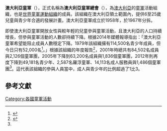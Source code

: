 {{Infobox WorldScouting
| image = Scouts Australia.svg
| caption =
| name = 澳大利亞童軍
| headquarters = 新南威爾斯州[[車士活_(新南威爾斯州)|車士活]]
| country = [[澳大利亞|澳大利亞]]
| f-date = 1958年<br />1967年分拆
| founder = [[英國童軍總會|英國童軍總會]]
|chiefscouttitle=童軍總監
|chiefscout  = Chris "Chiefy" Bates<ref>{{cite web|url=http://scouts.com.au/about-us/our-people/chief-commissioner|title=Chief Commissioner of Australia|work=Scouts Australia|accessdate=2016-12-05|archive-date=2017-12-17|archive-url=https://web.archive.org/web/20171217080411/http://www.scouts.com.au/about-us/our-people/chief-commissioner|dead-url=no}}</ref>
|chiefscouttitle2 = 總領袖
|chiefscout2  = [[彼得·柯茲葛洛夫|彼得·柯茲葛洛夫]]
| members = {{ubl|
51,228位青少年
*14,113位成人（2012年）<ref name ="AnnualReport2013">{{cite web|title=Scouts Australia: Annual Report to the Nation 2013|url=http://s3-ap-southeast-2.amazonaws.com/transient-soz-comfy-cms/comfy/cms/files/files/000/002/397/original/Scouts_Australia_Annual_Report_2013.pdf|publisher=Scouts Australia|access-date=2016-12-06|archive-date=2016-12-20|archive-url=https://web.archive.org/web/20161220192611/http://s3-ap-southeast-2.amazonaws.com/transient-soz-comfy-cms/comfy/cms/files/files/000/002/397/original/Scouts_Australia_Annual_Report_2013.pdf|dead-url=no}}</ref>}}
| website = http://www.scouts.com.au
|gender1       = female
|pattern_head1  = baseball cap
|color_head1    = 00008B
|pattern_body1  = blouse Australia
|color_body1    = f4e328
|pattern_legs1  = trousers
|color_legs1    = E3DAC9
| uniform_caption1 = 幼童軍

|pattern_head2 = baseball cap
|color_head2   = 00008B
|pattern_body2 = shirt Australia
|color_body2   = 105116
|pattern_legs2 = trousers
|color_legs2   = E3DAC9
|uniform_caption2= 童軍

|gender3       = female
|pattern_head3  = baseball cap
|color_head3    = 00008B
|pattern_body3  = blouse Australia
|color_body3    = 800000
|pattern_legs3  = trousers
|color_legs3    = E3DAC9
| uniform_caption3 = 冒險者童軍
}}

'''澳大利亞童軍'''（{{lang-en|Scouts Australia}}），正式名稱為'''澳大利亞童軍總會'''（{{lang|en|The Scout Association of Australia}}），為[[澳大利亞|澳大利亞]]的[[童軍|童軍]]活動組織，也是[[世界童軍運動組織|世界童軍運動組織]]的成員。該組織在澳大利亞領土範圍內，提供6至25歲兒童與青少年合適的發展計畫。澳大利亞童軍成立於1958年，於1967年分拆。

即使澳大利亞童軍開放女性與較年輕的兒童參與童軍活動，且澳大利亞的人口持續增長，但參與童軍活動的人數卻持續下降。根據2014年媒體報導指出：「澳大利亞童軍希望能阻止成員人數穩定下降。1979年該組織擁有114,500名青少年成員，但今日只有52,000名<ref>{{cite news|url=http://www.dailytelegraph.com.au/news/nsw/be-prepared-for-a-scout-revolution-to-take-the-youth-movement-into-the-future/news-story/b1ae38f2101cec0ceba221867c5c6804|title=Be prepared for a Scout revolution to take the youth movement into the future|first=Jackie|last=Sinnerton|first2=Leigh|last2=Van den Broeke|date=2014-11-01|agency=The Daily Telegraph}}</ref>。」根據該組織的年度報告<ref>{{cite web|url=http://scouts.com.au/about-us/annual-report|title=Scouts Australia Annual Reports|work=Scouts Australia|access-date=2016-12-05|archive-date=2017-12-06|archive-url=https://web.archive.org/web/20171206161050/http://scouts.com.au/about-us/annual-report|dead-url=no}}</ref>，2001年時總共有84,502名成員與2,126個童軍團，2005年下降到63,200名成員與1,836個童軍團，2012年則再度下降到49,181名青少年、2,587名羅浮童軍、14,113名成人服務員與1,486個童軍團<ref name ="AnnualReport2013"/>。這代表該組織的參與人員當中，成人與青少年的比例超過了1比3。

==參考文獻==
{{reflist}}

{{WOSM|asia}}

[[Category:各國童軍活動|Category:各國童軍活動]]